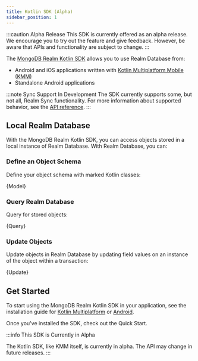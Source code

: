```yaml
---
title: Kotlin SDK (Alpha)
sidebar_position: 1
---
```



:::caution Alpha Release
This SDK is currently offered as an alpha release. We encourage you to try out the feature and give feedback. However, be aware that APIs and functionality are subject to change.
:::

The [MongoDB Realm Kotlin SDK](https://github.com/realm/realm-kotlin)
allows you to use Realm Database from:

- Android and iOS applications written with [Kotlin Multiplatform Mobile
  (KMM)](https://kotlinlang.org/docs/mobile/home.html)
- Standalone Android applications

:::note Sync Support In Development
The SDK currently supports some, but not all, Realm Sync functionality.
For more information about supported behavior, see the
[API reference](https://docs.mongodb.com/realm-sdks/kotlin/latest/library-sync/io.realm.mongodb/index.html).
:::

## Local Realm Database

With the MongoDB Realm Kotlin SDK, you can access objects stored in a
local instance of Realm Database. With Realm Database, you can:

### Define an Object Schema

Define your object schema with marked Kotlin classes:

<CodeBlock language="kotlin">{Model}</CodeBlock>

### Query Realm Database

Query for stored objects:

<CodeBlock className="language-kotlin">{Query}</CodeBlock>

### Update Objects

Update objects in Realm Database by updating field values on an instance of the object within a transaction:

<CodeBlock className="language-kotlin">{Update}</CodeBlock>

## Get Started

To start using the MongoDB Realm Kotlin SDK in your application, see
the installation guide for [Kotlin Multiplatform](./install/kotlin-multiplatform)
or [Android](./install/android).

Once you've installed the SDK, check out the Quick Start.

:::info This SDK is Currently in Alpha

The Kotlin SDK, like KMM itself, is currently in alpha. The API may change in future releases.
:::